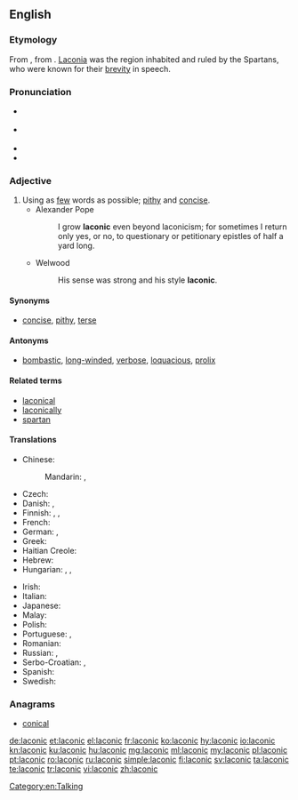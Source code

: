 ==English==
{{was wotd|2007|March|31}}
{{wikipedia|Laconic phrase}}

===Etymology===
From {{etyl|la|en}} {{m|la|Lacōnicus||Spartan}}, from {{etyl|grc|en}} {{term|Λακωνικός||Laconian|lang=grc}}. [[Laconia]] was the region inhabited and ruled by the Spartans, who were known for their [[brevity]] in speech.

===Pronunciation===
* {{a|RP}} {{IPA|/ləˈkɒnɪk/|lang=en}}
* {{a|GenAm}} {{IPA|/ləˈkɑnɪk/|lang=en}}
* {{audio|en-us-laconic.ogg|Audio (US)|lang=en}}
* {{rhymes|ɒnɪk|lang=en}}

===Adjective===
{{en-adj}}

# Using as [[few]] words as possible; [[pithy]] and [[concise]].
#* Alexander Pope
#*: I grow '''laconic''' even beyond laconicism; for sometimes I return only yes, or no, to questionary or petitionary epistles of half a yard long.
#* Welwood
#*: His sense was strong and his style '''laconic'''.

====Synonyms====
* [[concise]], [[pithy]], [[terse]]

====Antonyms====
* [[bombastic]], [[long-winded]], [[verbose]], [[loquacious]], [[prolix]]

====Related terms====
* [[laconical]]
* [[laconically]]
* [[spartan]]

====Translations====
{{trans-top|using as few words as possible}}
* Chinese:
*: Mandarin: {{t+|cmn|簡潔|sc=Hani}}, {{t|cmn|简洁|tr=jiǎnjié|sc=Hani}}
* Czech: {{t+|cs|lakonický}}
* Danish: {{t+|da|lakonisk}}, {{t|da|kortfattet}}
* Finnish: {{t+|fi|lakoninen}}, {{t|fi|lyhytsanainen}}, {{t|fi|niukkasanainen}}
* French: {{t+|fr|laconique}}
* German: {{t+|de|lakonisch}}, {{t+|de|wortkarg}}
* Greek: {{t+|el|λακωνικός}}
* Haitian Creole: {{t|ht|lakonik}}
* Hebrew: {{t+|he|לקוני|tr=lakoni}}
* Hungarian: {{t|hu|lakonikus}}, {{t+|hu|szűkszavú}}, {{t+|hu|szófukar}}
{{trans-mid}}
* Irish: {{t|ga|gearr-abartha}}
* Italian: {{t+|it|laconico|m}}
* Japanese: {{t+|ja|簡潔|tr=かんけつ, kanketsu}}
* Malay: {{t|ms|ringkas}}
* Polish: {{t+|pl|lakoniczny}}
* Portuguese: {{t+|pt|lacónico}} {{qualifier|Portugal}}, {{t+|pt|lacônico}} {{qualifier|Brazil}}
* Romanian: {{t+|ro|laconic}}
* Russian: {{t+|ru|лакони́чный}}, {{t+|ru|немногосло́вный}}
* Serbo-Croatian: {{t|sh|làkōnskī}}, {{t|sh|lakòničan}}
* Spanish: {{t+|es|lacónico}}
* Swedish: {{t+|sv|lakonisk}}
{{trans-bottom}}

===Anagrams===
* [[conical#English|conical]]

[[Category:en:Talking]]

[[de:laconic]]
[[et:laconic]]
[[el:laconic]]
[[fr:laconic]]
[[ko:laconic]]
[[hy:laconic]]
[[io:laconic]]
[[kn:laconic]]
[[ku:laconic]]
[[hu:laconic]]
[[mg:laconic]]
[[ml:laconic]]
[[my:laconic]]
[[pl:laconic]]
[[pt:laconic]]
[[ro:laconic]]
[[ru:laconic]]
[[simple:laconic]]
[[fi:laconic]]
[[sv:laconic]]
[[ta:laconic]]
[[te:laconic]]
[[tr:laconic]]
[[vi:laconic]]
[[zh:laconic]]